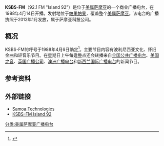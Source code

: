 {{广播电台
| 電臺名稱= KSBS-FM
| 英文名稱= 
| 原文名称= 
| 電臺圖片檔案= 
| 電臺圖片尺寸= 
| 電臺圖片名稱= 
| 通称= 
| 缩写= 
| 所屬國家= {{USA}}
| 總部所在= [[美属萨摩亚|美属萨摩亚]][[图图伊拉岛|图图伊拉岛]]
| 播放地區= [[美属萨摩亚|美属萨摩亚]]
| 開播日期= 1988年4月6日
| 停播日期= 
| 電臺呼號= 
| 类型= 
| 宗教= 
| 主要语言= [[英语|英语]]
| 使用频段= FM
| 電臺口號= The station that belongs to you!
| 隶属= 
| 擁有者= 萨摩亚科技公司
| 持股者=
| 董事长=  
| 前電臺名稱= KASN-FM<ref name="fcc1"/>
| 被取代名稱= 
| 前頻道呼號= 
| 被取代呼號= 
| 集團同類頻道= 
| 重播服務頻道= 
| 電臺官方網站= 
| 備註=
}}

'''KSBS-FM'''（92.1 FM  "Island 92"）是位于[[美属萨摩亚|美属萨摩亚]]的一个商业广播电台，在1988年4月14日开播。发射地位于[[帕果帕果|帕果帕果]]，覆盖整个[[美属萨摩亚|美属萨摩亚]]。该电台的广播执照于2012年1月发放，属于萨摩亚科技公司。

== 概况 ==
KSBS-FM的呼号于1988年4月6日确定<ref name="fcc1">{{cite web |title=Call Sign History |url=http://fjallfoss.fcc.gov/cgi-bin/ws.exe/prod/cdbs/pubacc/prod/call_hist.pl?Facility_id=58760&Callsign=KSBS-FM |work=FCC Media Bureau CDBS Public Access Database}}</ref>。主要节目内容有波利尼西亚文化、怀旧金曲和轻音乐节目。在星期日上午每逢整点还会转播来自[[全国公共广播电台|全国公共广播电台]]、[[美国之音|美国之音]]、[[英国广播公司|英国广播公司]]、[[澳洲广播电台|澳洲广播电台]]和[[新西兰国际广播电台|新西兰国际广播电台]]的新闻节目。

== 参考资料 ==
{{reflist}}

== 外部链接 ==
* [https://web.archive.org/web/20081224111649/http://www.samoatechnologies.net/ Samoa Technologies]
* [http://www.ksbsfm92.com KSBS-FM Island 92] {{Wayback|url=http://www.ksbsfm92.com/ |date=20201128194753 }}

{{radio-stub}}
{{美属萨摩亚广播电台}}

[[分类:美属萨摩亚广播电台|分类:美属萨摩亚广播电台]]